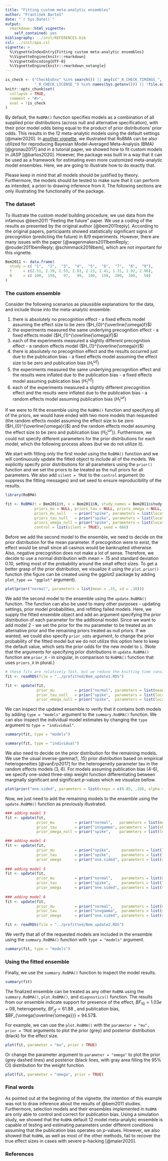 ---
title: "Fitting custom meta-analytic ensembles"
author: "František Bartoš"
date: "`r Sys.Date()`"
output:
  rmarkdown::html_vignette:
    self_contained: yes
bibliography: ../inst/REFERENCES.bib
csl: ../inst/apa.csl
vignette: >
  %\VignetteIndexEntry{Fitting custom meta-analytic ensembles}
  %\VignetteEngine{knitr::rmarkdown}
  %\VignetteEncoding{UTF-8}
  %\VignetteEngine{knitr::rmarkdown_notangle}
---

```{r setup, include = FALSE}
is_check <- ("CheckExEnv" %in% search()) || any(c("_R_CHECK_TIMINGS_",
             "_R_CHECK_LICENSE_") %in% names(Sys.getenv())) || !file.exists("../prefitted/Bem_update1.RDS") 
knitr::opts_chunk$set(
  collapse = TRUE,
  comment = "#>",
  eval = !is_check
)
```

By default, the `RoBMA()` function specifies models as a combination of all supplied prior distributions (across null and alternative specification), with their prior model odds being equal to the product of prior distributions' prior odds. This results in the 12 meta-analytic models using the default settings [@maier2020]. In [another vignette](ReproducingBMA.html), we illustrated that RoBMA can be also utilized for reproducing Bayesian Model-Averaged Meta-Analysis (BMA) [@gronau2017] and in a tutorial paper, we showed how to fit custom models in JASP [@bartos2020]. However, the package was built in a way that it can be used as a framework for estimating even more customized meta-analytic model ensembles. Here, we are going to illustrate how to do exactly that. 

Please keep in mind that all models should be justified by theory. Furthermore, the models should be tested to make sure that it can perform as intended, a priori to drawing inference from it. The following sections are only illustrating the functionality of the package.

### The dataset

To illustrate the custom model building procedure, we use data from the infamous @bem2011 "Feeling the future" paper. We use a coding of the results as presented by the original author [@bem2011reply]. According to the original papers, participants showed statistically significant signs of precognition (predicting the future) in 8/9 experiments. However, there are many issues with the paper [@wagenmakers2011bemReply; @rouder2011bemReply; @schimmack2018bem], which are not important for this vignette.

```{r}
Bem2011 <- data.frame(
  study = c( "1",  "2",  "3",  "4",  "5",  "6",  "7",  "8",  "9"),
  t     = c(2.51, 2.39, 2.55, 2.03, 2.23, 2.41, 1.31, 1.92, 2.96),
  N     = c( 100,  150,   97,   99,  100,  150,  200,  100,   50)
)
```

### The custom ensemble

Consider the following scenarios as plaussible explanations for the data, and include those into the meta-analytic ensemble:

  1) there is absolutely no precognition effect - a fixed effects model assuming the effect size to be zero ($H_{0}^{\overline{\omega}f}$)
  2) the experiments measured the same underlying precognition effect - a fixed effects model ($H_{1}^{\overline{\omega}f}$)
  3) each of the experiments measured a slightly different precognition effect - a random effects model ($H_{1}^{\overline{\omega}r}$)
  4) there is absolutely no precognition effect and the results occurred just due to the publication bias - a fixed effects model assuming the effect size to be zero and publication bias ($H_{1}^{{\omega}f}$)
  5) the experiments measured the same underlying precognition effect and the results were inflated due to the publication bias - a fixed effects model assuming publication bias ($H_{1}^{{\omega}f}$)
  6) each of the experiments measured a slightly different precognition effect and the results were inflated due to the publication bias - a random effects model assuming publication bias ($H_{1}^{{\omega}r}$)
  
If we were to fit the ensemble using the `RoBMA()` function and specifying all of the priors, we would have ended with two more models than requested (the random effects model assuming the effect size to be zero ($H_{0}^{\overline{\omega}r}$) and the random effects model assuming the effect size to be zero and publication bias ($H_{0}^{{\omega}r}$)). Furthermore, we could not specify different parameters for the prior distributions for each model, which the following process allows (but we do not utilize it).

We start with fitting only the first model using the `RoBMA()` function and we will continuously update the fitted object to include all of the models. We explicitly specify prior distributions for all parameters using the `prior()` function and we set the priors to be treated as the null priors for all parameters. We also add `silent = TRUE` to the `control` argument (to suppress the fitting messages) and set seed to ensure reproducibility of the results.

```{r}
library(RoBMA)

fit <- RoBMA(t = Bem2011$t, n = Bem2011$N, study_names = Bem2011$study,
             priors_mu = NULL, priors_tau = NULL, priors_omega = NULL,
             priors_mu_null    = prior("spike", parameters = list(location = 0)),
             priors_tau_null   = prior("spike", parameters = list(location = 0)),
             priors_omega_null = prior("spike", parameters = list(location = 1)),
             control = list(silent = TRUE), seed = 666)
```

Before we add the second model to the ensemble, we need to decide on the prior distribution for the mean parameter. If precognition were to exist, the effect would be small since all casinos would be bankrupted otherwise. Also, negative precognition does not make a lot of sense. Therefore, we decide to use a normal distribution with mean = .15 and standard deviation 0.10, setting most of the probability around the small effect sizes. To get a better grasp of the prior distribution, we visualize it using the `plot.prior()` function (the figure can be created using the ggplot2 package by adding `plot_type == "ggplot"` argument).

```{r fig.height = 3.25, fig.width = 4, fig.align = "center"}
plot(prior("normal", parameters = list(mean = .15, sd = .10)))
```

We add the second model to the ensemble using the `update.RoBMA()` function. The function can also be used to many other purposes - updating settings, prior model probabilities, and refitting failed models. Here, we supply the fitted ensemble object and add an argument specifying the prior distribution of each parameter for the additional model. Since we want to add model 2 - we set the prior for the mu parameter to be treated as an alternative prior and the remaining priors treated as null priors. If we wanted, we could also specify `prior_odds` argument, to change the prior probability of the fitted model but we do not utilize this option here to keep the default value, which sets the prior odds for the new model to `1`. (Note that the arguments for specifying prior distributions in `update.RoBMA()` function are `prior_X` - in singular, in comparison to `RoBMA()` function that uses `priors_X` in plural.)

```{r include = FALSE}
# these fits are relatively fast, but we reduce the knitting time considerably
fit <- readRDS(file = "../prefitted/Bem_update1.RDS")
```
```r
fit <- update(fit,
              prior_mu         = prior("normal", parameters = list(mean = .15, sd = .10)),
              prior_tau_null   = prior("spike",  parameters = list(location = 0)),
              prior_omega_null = prior("spike",  parameters = list(location = 1)))
```

We can inspect the updated ensemble to verify that it contains both models by adding `type = "models"` argument to the `summary.RoBMA()` function. We can also inspect the individual model estimates by changing the `type` argument to `type = "individual"`.

```{r}
summary(fit, type = "models")

summary(fit, type = "individual")
```

We also need to decide on the prior distribution for the remaining models. We use the usual inverse-gamma(1, .15) prior distribution based on empirical heterogeneities [@vanErp2017] for the heterogeneity parameter tau in the random effects models (3, 6). For models assuming publication bias (4-6), we specify one-sided three-step weight function differentiating between marginally significant and significant *p*-values which we visualize bellow.

```{r fig.height = 3.25, fig.width = 4, fig.align = "center"}
plot(prior("one.sided", parameters = list(steps = c(0.05, .10), alpha = c(1,1,1))))
```

Now, we just need to add the remaining models to the ensemble using the `update.RoBMA()` function as previously illustrated.

```r
### adding model 3
fit <- update(fit,
              prior_mu         = prior("normal",   parameters = list(mean = .15, sd = .10)),
              prior_tau        = prior("invgamma", parameters = list(shape = 1, scale = .15)),
              prior_omega_null = prior("spike",    parameters = list(location = 1)))

### adding model 4             
fit <- update(fit,
              prior_mu         = prior("spike",     parameters = list(location = 0)),
              prior_tau        = prior("spike",     parameters = list(location = 0)),
              prior_omega      = prior("one.sided", parameters = list(steps = c(0.05, .10), alpha = c(1,1,1))))
              
### adding model 5             
fit <- update(fit,
              prior_mu         = prior("normal",    parameters = list(mean = .15, sd = .10)),
              prior_tau        = prior("spike",     parameters = list(location = 0)),
              prior_omega      = prior("one.sided", parameters = list(steps = c(0.05, .10), alpha = c(1,1,1))))
              
### adding model 6             
fit <- update(fit,
              prior_mu         = prior("normal",    parameters = list(mean = .15, sd = .10)),
              prior_tau        = prior("invgamma",  parameters = list(shape = 1, scale = .15)),
              prior_omega      = prior("one.sided", parameters = list(steps = c(0.05, .10), alpha = c(1,1,1))))
```
```{r include = FALSE}
fit <- readRDS(file = "../prefitted/Bem_update2.RDS")
```

We verify that all of the requested models are included in the ensemble using the `summary.RoBMA()` function with `type = "models"` argument.

```{r}
summary(fit, type = "models")
```

### Using the fitted ensemble

Finally, we use the `summary.RoBMA()` function to inspect the model results.

```{r}
summary(fit)
```

The finalized ensemble can be treated as any other `RoBMA` using the `summary.RoBMA()`, `plot.RoBMA()`, and `diagnostics()` function. The results from our ensemble indicate support for presence of the effect, $BF_{10} = 1.03e+09$, heterogeneity, $BF_{rf} = 61.88$ , and publication bias, $BF_{\omega{\overline{\omega}}} = 94.57$. 

For example, we can use the `plot.RoBMA()` with the `parameter = "mu", prior = TRUE` arguments to plot the prior (grey) and posterior distribution (black) for the effect size.

```{r fig.height = 3.25, fig.width = 4, fig.align = "center"}
plot(fit, parameter = "mu", prior = TRUE)
```

Or change the parameter argument to `parameter = "omega"` to plot the prior (grey dashed lines) and posterior (black lines, with gray area filling the 95% CI) distribution for the weight function.

```{r fig.height = 3.25, fig.width = 4, fig.align = "center"}
plot(fit, parameter = "omega", prior = TRUE)
```

### Final words

As pointed out at the beginning of the vignette, the intention of this example was not to draw inference about the results of @bem2011 studies. Furthermore, selection models and their ensembles implemented in `RoBMA` are only able to control and correct for publication bias. Using a simulation study, we showed that the `RoBMA` default 12 model meta-analytic ensemble is capable of testing and estimating parameters under different conditions assuming that the publication bias operates on *p*-values. However, we also showed that `RoBMA`, as well as most of the other methods, fail to recover the true effect sizes in cases with severe p-hacking [@maier2020]. 

### References

